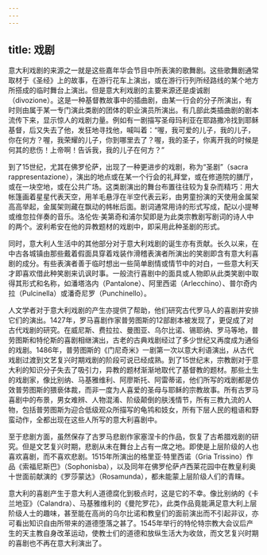 ```yaml
---
---
---
```

title: 戏剧
---




意大利戏剧的来源之一就是这些嘉年华会节目中所表演的歌舞剧。这些歌舞剧通常取材于《圣经》上的故事，在游行花车上演出，或在游行行列所经路线的某个地方所搭成的临时舞台上演出。但是意大利戏剧的主要来源还是虔诚剧（divozione）。这是一种基督教故事中的插曲剧，由某一行会的分子所演出，有时则由属于某一专门演此类剧的团体的职业演员所演出。有几部此类插曲剧的剧本流传下来，显示惊人的戏剧力量。例如有一剧描写圣母玛利亚在耶路撒冷找到耶稣基督，后又失去了他，发狂地寻找他，喊叫着：“喔，我可爱的儿子，我的儿子，你在何方？喔，我荣耀的儿子，你到哪里去了？喔，我的圣子，你离开我的时候是何其的悲伤！上帝啊！告诉我，我的儿子在何方？”

到了15世纪，尤其在佛罗伦萨，出现了一种更进步的戏剧，称为“圣剧”（sacra rappresentazione），演出的地点或在某一个行会的礼拜堂，或在修道院的膳厅，或在一块空地，或在公共广场。这类剧演出的舞台布置往往较为复杂而精巧：用大帐篷画着星星代表天空，用羊毛悬浮在半空代表云彩，由男童扮演的天使用金属架高高举起，金属架则藏在飘动的帏帐后面。剧词通常用诗的形式写成，配以小提琴或维忽拉伴奏的音乐。洛伦佐·美第奇和浦尔契即是为此类宗教剧写剧词的诗人中的两个。波利希安在他的异教题材的戏剧中，即采用此种圣剧的形式。

同时，意大利人生活中的其他部分对于意大利戏剧的诞生亦有贡献。长久以来，在中古各城镇由那些戴着假面具穿着戏装作滑稽表演者所演出的笑剧即含有意大利喜剧的成分。有些表演者善于临时想出一些简单剧情或情节中的对白，一些意大利天才即喜欢借此种笑剧来讥讽时事。一般流行喜剧中的面具或人物即从此类笑剧中取得其形式和名称，如潘塔洛内（Pantalone）、阿里西诺（Arlecchino）、普尔奇内拉（Pulcinella）或潘奇尼罗（Punchinello）。

人文学者对于意大利戏剧的产生亦提供了帮助，他们研究古代罗马人的喜剧并安排它们的演出。1427年，罗马喜剧作家普劳图斯的12部剧本被发现了，更促成了对古代戏剧的研究。在威尼斯、费拉拉、曼图亚、乌尔比诺、锡耶纳、罗马等地，普劳图斯和特伦斯的喜剧相继演出，古老的古典戏剧经过了多少世纪又再度成为通俗的戏剧。1486年，普劳图斯的《门尼奇米》一剧第一次以意大利语演出，从古代戏剧过渡到文艺复兴时期戏剧的阶段可说已经成熟。到了15世纪末，宗教剧对于意大利的知识分子失去了吸引力，异教的题材渐渐地取代了基督教的题材。那些土生的戏剧家，像比别纳、马基雅维利、阿廖斯托、阿雷蒂诺，他们所写的戏剧都是仿效普劳图斯的猥亵体裁，而非一度为人喜爱的圣母与耶稣的宗教故事。所有古罗马喜剧中的布景，男女难辨、人物混淆、阶级颠倒的肤浅情节，所有三教九流的人物，包括普劳图斯为迎合低级观众所描写的龟鸨和妓女，所有下层人民的粗语和野蛮动作，全都出现在这些人所写的意大利喜剧中。

至于悲剧方面，虽然保存了古罗马悲剧作家塞涅卡的作品，恢复了古希腊戏剧的研究。但是文艺复兴时期，悲剧从未在舞台上占有一席之地。即使是上层阶级的人也喜欢喜剧，而不喜欢悲剧。1515年所演出的格里亚·特里西诺（Gria Trissino）作品《索福尼斯巴》（Sophonisba），以及同年在佛罗伦萨卢西莱花园中在教皇利奥十世面前献演的《罗莎蒙达》（Rosamunda），都未能蒙上层阶级人们的青睐。

意大利的喜剧产生于意大利人道德腐化到极点时，这是它的不幸。像比别纳的《卡兰地亚》（Calandra）、马基雅维利的《曼陀罗花》，此类作品竟能满足意大利上层阶级人士的趣味，甚至能在高尚的乌尔比诺和教皇们的面前演出而不引起非议，亦可看出知识自由所带来的道德堕落之甚了。1545年举行的特伦特宗教大会议后产生的天主教自身改革运动，使教士们的道德和放纵生活大为收敛，而文艺复兴时期的喜剧也不再在意大利演出了。